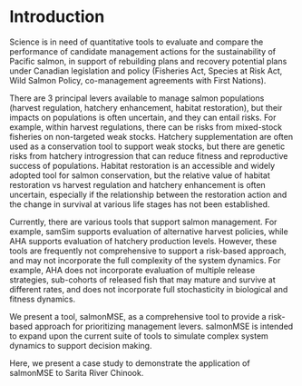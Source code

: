 # Introduction {#sec:introduction}

Science is in need of quantitative tools to evaluate and compare the performance of candidate management actions for the sustainability of Pacific salmon, in support of rebuilding plans and recovery potential plans under Canadian legislation and policy (Fisheries Act, Species at Risk Act, Wild Salmon Policy, co-management agreements with First Nations).

There are 3 principal levers available to manage salmon populations (harvest regulation, hatchery enhancement, habitat restoration), but their impacts on populations is often uncertain, and they can entail risks. 
For example, within harvest regulations, there can be risks from mixed-stock fisheries on non-targeted weak stocks.
Hatchery supplementation are often used as a conservation tool to support weak stocks, but there are genetic risks from hatchery introgression that can reduce fitness and reproductive success of populations.
Habitat restoration is an accessible and widely adopted tool for salmon conservation, but the relative value of habitat restoration vs harvest regulation and hatchery enhancement is often uncertain, especially if the relationship between the restoration action and the change in survival at various life stages has not been established.

Currently, there are various tools that support salmon management. For example, samSim supports evaluation of alternative harvest policies, while AHA supports evaluation of hatchery production levels. 
However, these tools are frequently not comprehensive to support a risk-based approach, and may not incorporate the full complexity of the system dynamics. 
For example, AHA does not incorporate evaluation of multiple release strategies, sub-cohorts of released fish that may mature and survive at different rates, and does not incorporate full stochasticity in biological and fitness dynamics.

We present a tool, salmonMSE, as a comprehensive tool to provide a risk-based approach for prioritizing management levers. 
salmonMSE is intended to expand upon the current suite of tools to simulate complex system dynamics to support decision making.

Here, we present a case study to demonstrate the application of salmonMSE to Sarita River Chinook.

